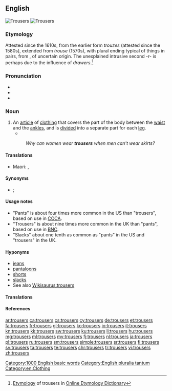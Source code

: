 ==English==
{{wikipedia}}
[[Image:Overzeas longpocket jeans.jpg|thumb|Trousers]]
[[Image:Trousers.jpg|thumb|Trousers]]

===Etymology===
Attested since the 1610s, from the earlier form ''trouzes'' (attested since the 1580s), extended from ''trouse'' (1570s), with plural ending typical of things in pairs, from {{etyl|mga|en}} {{term|triubhas||close-fitting shorts|lang=mga}}, of uncertain origin. The unexplained intrusive second -r- is perhaps due to the influence of ''drawers''.<ref>[http://www.etymonline.com/index.php?term=trousers Etymology] of trousers in [[:w:Online Etymology Dictionary|Online Etymology Dictionary]]</ref>

===Pronunciation===
* {{audio|En-au-trousers.ogg|Audio (AUS)}}
* {{audio|En-uk-trousers.ogg|Audio (UK)}}
* {{audio|en-us-trousers.ogg|Audio (US)}}

===Noun===
{{en-plural noun}}

# An [[article]] of [[clothing]] that covers the part of the body between the [[waist]] and the [[ankle]]s, and is [[divide]]d into a separate part for each [[leg]].
#* {{RQ:Wodehouse Offing|XIX|The effect the apparition had on me was to make me start violently, and we all know what happens when you start violently while holding a full cup of tea. The contents of mine flew through the air and came to rest on the '''trousers''' of Aubrey Upjohn, MA, moistening them to no little extent. Indeed, it would scarcely be distorting the facts to say that he was now not so much wearing '''trousers''' as wearing tea. [...] “I see you have not changed since you were with me at Malvern House,” he said in an extremely nasty voice, dabbing at the '''trousers''' with a handkerchief. [...] “Frightfully sorry,” I said. “Too late to be sorry now. A new pair of '''trousers''' ruined. It is doubtful if anything can remove the stain of tea from white flannel.”}}
#: ''Why can women wear '''trousers''' when men can't wear skirts?''

====Translations====
{{trans-top|article of clothing for the lower body}}
* Maori: {{t-|mi|tarau}}, {{t-|mi|tarautete}}
{{trans-mid}}
{{trans-bottom}}

====Synonyms====
* {{sense|article of clothing}} {{l/en|pants}} {{qualifier|mainly US}}; {{l/en|strides}} {{qualifier|Australia}}

====Usage notes====
* "Pants" is about four times more common in the US than "trousers", based on use in [[COCA]].
* "Trousers" is about nine times more common in the UK than "pants", based on use in [[BNC]].
* "Slacks" about one tenth as common as "pants" in the US and "trousers" in the UK.

====Hyponyms====
* [[jeans]]
* [[pantaloons]]
* [[shorts]]
* [[slacks]]
* See also [[Wikisaurus:trousers]]

====Translations====
{{trans-see|pants}}

====References====
<references/>

[[Category:1000 English basic words]]
[[Category:English pluralia tantum]]
[[Category:en:Clothing]]

[[ar:trousers]]
[[ca:trousers]]
[[cs:trousers]]
[[cy:trousers]]
[[de:trousers]]
[[et:trousers]]
[[fa:trousers]]
[[fr:trousers]]
[[gl:trousers]]
[[ko:trousers]]
[[io:trousers]]
[[it:trousers]]
[[kn:trousers]]
[[kk:trousers]]
[[sw:trousers]]
[[ku:trousers]]
[[li:trousers]]
[[hu:trousers]]
[[mg:trousers]]
[[ml:trousers]]
[[my:trousers]]
[[fj:trousers]]
[[nl:trousers]]
[[ja:trousers]]
[[pl:trousers]]
[[ru:trousers]]
[[sm:trousers]]
[[simple:trousers]]
[[sr:trousers]]
[[fi:trousers]]
[[sv:trousers]]
[[ta:trousers]]
[[te:trousers]]
[[chr:trousers]]
[[tr:trousers]]
[[vi:trousers]]
[[zh:trousers]]